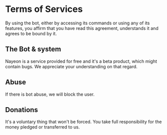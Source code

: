 
# Terms of Services

By using the bot, either by accessing its commands or using any of its features, you affirm that you have read this agreement, understands it and agrees to be bound by it.

## The Bot & system

Nayeon is a service provided for free and it's a beta product, which might contain bugs. We appreciate your understanding on that regard.

## Abuse

If there is bot abuse, we will block the user.

## Donations

It's a voluntary thing that won't be forced. You take full responsibility for the money pledged or transferred to us.

